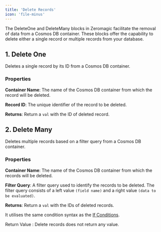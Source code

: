 ```yaml
--- 
title: 'Delete Records'  
icon: 'file-minus'
--- 
```


The DeleteOne and DeleteMany blocks in Zeromagic facilitate the removal of data from a Cosmos DB container. These blocks offer the capability to delete either a single record or multiple records from your database.


## 1. Delete One

Deletes a single record by its ID from a Cosmos DB container.

### Properties

**Container Name**: The name of the Cosmos DB container from which the record will be deleted.

**Record ID**: The unique identifier of the record to be deleted.

**Returns**: Return a `val` with the ID of deleted record.

## 2. Delete Many

Deletes multiple records based on a filter query from a Cosmos DB container.

### Properties

**Container Name**: The name of the Cosmos DB container from which the records will be deleted.

**Filter Query**: A filter query used to identify the records to be deleted. The filter query consists of a left value `(field name)` and a right value `(data to be evaluated)`.

**Returns**: Return a `val` with the IDs of deleted records.

It utilises the same condition syntax as the [If Conditions](/restapi/flow-builder/blocks/flow-control/if-else#condition-editor).


<Warning> 

Return Value : Delete records does not return any value.

</Warning>
